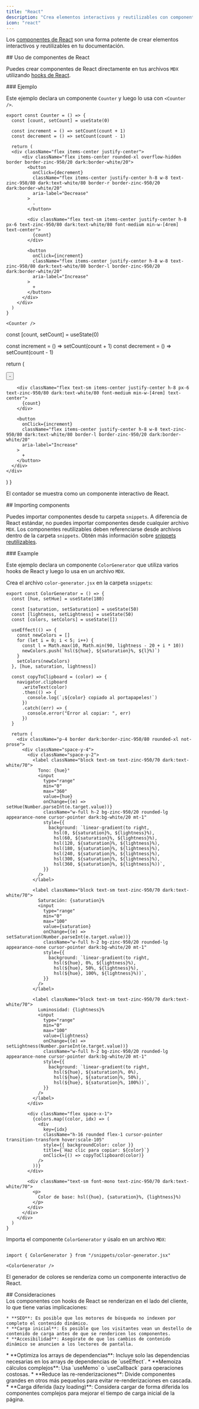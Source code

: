```yaml
---
title: "React"
description: "Crea elementos interactivos y reutilizables con componentes de React"
icon: "react"
---
```



Los [componentes de React](https://react.dev) son una forma potente de crear elementos interactivos y reutilizables en tu documentación.

<div id="using-react-components">
  ## Uso de componentes de React
</div>

Puedes crear componentes de React directamente en tus archivos `MDX` utilizando [hooks de React](https://react.dev/reference/react/hooks).

<div id="example">
  ### Ejemplo
</div>

Este ejemplo declara un componente `Counter` y luego lo usa con `<Counter />`.

```mdx
export const Counter = () => {
  const [count, setCount] = useState(0)

  const increment = () => setCount(count + 1)
  const decrement = () => setCount(count - 1)

  return (
  <div className="flex items-center justify-center">
      <div className="flex items-center rounded-xl overflow-hidden border border-zinc-950/20 dark:border-white/20">
        <button
          onClick={decrement}
          className="flex items-center justify-center h-8 w-8 text-zinc-950/80 dark:text-white/80 border-r border-zinc-950/20 dark:border-white/20"
          aria-label="Decrease"
        >
          -
        </button>

        <div className="flex text-sm items-center justify-center h-8 px-6 text-zinc-950/80 dark:text-white/80 font-medium min-w-[4rem] text-center">
          {count}
        </div>

        <button
          onClick={increment}
          className="flex items-center justify-center h-8 w-8 text-zinc-950/80 dark:text-white/80 border-l border-zinc-950/20 dark:border-white/20"
          aria-label="Increase"
        >
          +
        </button>
      </div>
    </div>
  )
}

<Counter />
```

  const [count, setCount] = useState(0)

  const increment = () => setCount(count + 1)
  const decrement = () => setCount(count - 1)

  return (
  <div className="flex items-center justify-center">
      <div className="flex items-center rounded-xl overflow-hidden border border-zinc-950/20 dark:border-white/20">
        <button
          onClick={decrement}
          className="flex items-center justify-center h-8 w-8 text-zinc-950/80 dark:text-white/80 border-r border-zinc-950/20 dark:border-white/20"
          aria-label="Decrease"
        >
          -
        </button>

        <div className="flex text-sm items-center justify-center h-8 px-6 text-zinc-950/80 dark:text-white/80 font-medium min-w-[4rem] text-center">
          {count}
        </div>

        <button
          onClick={increment}
          className="flex items-center justify-center h-8 w-8 text-zinc-950/80 dark:text-white/80 border-l border-zinc-950/20 dark:border-white/20"
          aria-label="Increase"
        >
          +
        </button>
      </div>
    </div>
  )
}

El contador se muestra como un componente interactivo de React.

<Counter />

<div id="importing-components">
  ## Importing components
</div>

Puedes importar componentes desde tu carpeta `snippets`. A diferencia de React estándar, no puedes importar componentes desde cualquier archivo `MDX`. Los componentes reutilizables deben referenciarse desde archivos dentro de la carpeta `snippets`. Obtén más información sobre [snippets reutilizables](/es/reusable-snippets).

<div id="example">
  ### Example
</div>

Este ejemplo declara un componente `ColorGenerator` que utiliza varios hooks de React y luego lo usa en un archivo `MDX`.

Crea el archivo `color-generator.jsx` en la carpeta `snippets`:

```mdx /snippets/color-generator.jsx [expandable]
export const ColorGenerator = () => {
  const [hue, setHue] = useState(180)

  const [saturation, setSaturation] = useState(50)
  const [lightness, setLightness] = useState(50)
  const [colors, setColors] = useState([])

  useEffect(() => {
    const newColors = []
    for (let i = 0; i < 5; i++) {
      const l = Math.max(10, Math.min(90, lightness - 20 + i * 10))
      newColors.push(`hsl(${hue}, ${saturation}%, ${l}%)`)
    }
    setColors(newColors)
  }, [hue, saturation, lightness])

  const copyToClipboard = (color) => {
    navigator.clipboard
      .writeText(color)
      .then(() => {
        console.log(`¡${color} copiado al portapapeles!`)
      })
      .catch((err) => {
        console.error("Error al copiar: ", err)
      })
  }

  return (
    <div className="p-4 border dark:border-zinc-950/80 rounded-xl not-prose">
      <div className="space-y-4">
        <div className="space-y-2">
          <label className="block text-sm text-zinc-950/70 dark:text-white/70">
            Tono: {hue}°
            <input
              type="range"
              min="0"
              max="360"
              value={hue}
              onChange={(e) => setHue(Number.parseInt(e.target.value))}
              className="w-full h-2 bg-zinc-950/20 rounded-lg appearance-none cursor-pointer dark:bg-white/20 mt-1"
              style={{
                background: `linear-gradient(to right, 
                  hsl(0, ${saturation}%, ${lightness}%), 
                  hsl(60, ${saturation}%, ${lightness}%), 
                  hsl(120, ${saturation}%, ${lightness}%), 
                  hsl(180, ${saturation}%, ${lightness}%), 
                  hsl(240, ${saturation}%, ${lightness}%), 
                  hsl(300, ${saturation}%, ${lightness}%), 
                  hsl(360, ${saturation}%, ${lightness}%))`,
              }}
            />
          </label>

          <label className="block text-sm text-zinc-950/70 dark:text-white/70">
            Saturación: {saturation}%
            <input
              type="range"
              min="0"
              max="100"
              value={saturation}
              onChange={(e) => setSaturation(Number.parseInt(e.target.value))}
              className="w-full h-2 bg-zinc-950/20 rounded-lg appearance-none cursor-pointer dark:bg-white/20 mt-1"
              style={{
                background: `linear-gradient(to right, 
                  hsl(${hue}, 0%, ${lightness}%), 
                  hsl(${hue}, 50%, ${lightness}%), 
                  hsl(${hue}, 100%, ${lightness}%))`,
              }}
            />
          </label>

          <label className="block text-sm text-zinc-950/70 dark:text-white/70">
            Luminosidad: {lightness}%
            <input
              type="range"
              min="0"
              max="100"
              value={lightness}
              onChange={(e) => setLightness(Number.parseInt(e.target.value))}
              className="w-full h-2 bg-zinc-950/20 rounded-lg appearance-none cursor-pointer dark:bg-white/20 mt-1"
              style={{
                background: `linear-gradient(to right, 
                  hsl(${hue}, ${saturation}%, 0%), 
                  hsl(${hue}, ${saturation}%, 50%), 
                  hsl(${hue}, ${saturation}%, 100%))`,
              }}
            />
          </label>
        </div>

        <div className="flex space-x-1">
          {colors.map((color, idx) => (
            <div
              key={idx}
              className="h-16 rounded flex-1 cursor-pointer transition-transform hover:scale-105"
              style={{ backgroundColor: color }}
              title={`Haz clic para copiar: ${color}`}
              onClick={() => copyToClipboard(color)}
            />
          ))}
        </div>

        <div className="text-sm font-mono text-zinc-950/70 dark:text-white/70">
          <p>
            Color de base: hsl({hue}, {saturation}%, {lightness}%)
          </p>
        </div>
      </div>
    </div>
  )
}
```

Importa el componente `ColorGenerator` y úsalo en un archivo `MDX`:

```mdx

import { ColorGenerator } from "/snippets/color-generator.jsx"

<ColorGenerator />
```

El generador de colores se renderiza como un componente interactivo de React.

<ColorGenerator />

<div id="considerations">
  ## Consideraciones
</div>

<AccordionGroup>
  <Accordion title="Impacto del renderizado en el cliente">
    Los componentes con hooks de React se renderizan en el lado del cliente, lo que tiene varias implicaciones:

    * **SEO**: Es posible que los motores de búsqueda no indexen por completo el contenido dinámico.
    * **Carga inicial**: Es posible que los visitantes vean un destello de contenido de carga antes de que se rendericen los componentes.
    * **Accesibilidad**: Asegúrate de que los cambios de contenido dinámico se anuncien a los lectores de pantalla.
  </Accordion>

  <Accordion title="Buenas prácticas de rendimiento">
    * **Optimiza los arrays de dependencias**: Incluye solo las dependencias necesarias en los arrays de dependencias de `useEffect`.
    * **Memoiza cálculos complejos**: Usa `useMemo` o `useCallback` para operaciones costosas.
    * **Reduce las re-renderizaciones**: Divide componentes grandes en otros más pequeños para evitar re-renderizaciones en cascada.
    * **Carga diferida (lazy loading)**: Considera cargar de forma diferida los componentes complejos para mejorar el tiempo de carga inicial de la página.
  </Accordion>
</AccordionGroup>
